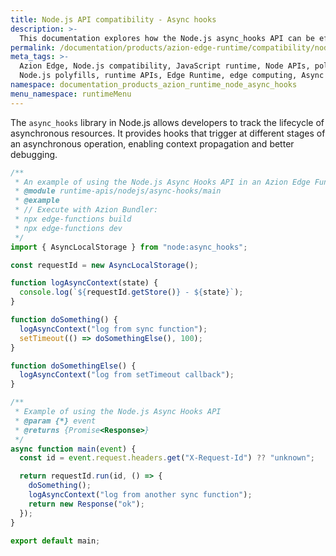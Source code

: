 ```yaml
---
title: Node.js API compatibility - Async hooks
description: >-
  This documentation explores how the Node.js async_hooks API can be effectively utilized within the Azion Runtime environment. The async_hooks module in Node.js enables developers to monitor the lifecycle of asynchronous operations.
permalink: /documentation/products/azion-edge-runtime/compatibility/node/async-hooks/
meta_tags: >-
  Azion Edge, Node.js compatibility, JavaScript runtime, Node APIs, polyfills,
  Node.js polyfills, runtime APIs, Edge Runtime, edge computing, Async Hooks
namespace: documentation_products_azion_runtime_node_async_hooks
menu_namespace: runtimeMenu
---
```


The `async_hooks` library in Node.js allows developers to track the lifecycle of asynchronous resources. It provides hooks that trigger at different stages of an asynchronous operation, enabling context propagation and better debugging. 

```javascript
/**
 * An example of using the Node.js Async Hooks API in an Azion Edge Function.
 * @module runtime-apis/nodejs/async-hooks/main
 * @example
 * // Execute with Azion Bundler:
 * npx edge-functions build
 * npx edge-functions dev
 */
import { AsyncLocalStorage } from "node:async_hooks";

const requestId = new AsyncLocalStorage();

function logAsyncContext(state) {
  console.log(`${requestId.getStore()} - ${state}`);
}

function doSomething() {
  logAsyncContext("log from sync function");
  setTimeout(() => doSomethingElse(), 100);
}

function doSomethingElse() {
  logAsyncContext("log from setTimeout callback");
}

/**
 * Example of using the Node.js Async Hooks API
 * @param {*} event
 * @returns {Promise<Response>}
 */
async function main(event) {
  const id = event.request.headers.get("X-Request-Id") ?? "unknown";

  return requestId.run(id, () => {
    doSomething();
    logAsyncContext("log from another sync function");
    return new Response("ok");
  });
}

export default main;
```